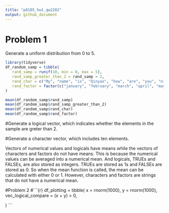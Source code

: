 ```yaml
---
title: "p8105_hw1_qw2282"
output: github_document
---
```


# Problem 1

Generate a uniform distribution from 0 to 5. 

```r
library(tidyverse)
df_random_samp = tibble(
   rand_samp = runif(10, min = 0, max = 5),
   rand_samp_greater_than_2 = rand_samp > 2,
   rand_char = c("My", "name", "is", "Qinyao", "how", "are", "you", "nice", "weather", "today"),
   rand_factor = factor(c("january", "february", "march", "april", "may", "june", "july", "august", "semptember", "october"))
)

mean(df_random_samp$rand_samp)
mean(df_random_samp$rand_samp_greater_than_2)
mean(df_random_samp$rand_char)
mean(df_random_samp$rand_factor)

```



#Generate a logical vector, which indicates whether the elements in the sample are greter than 2.

#Generate a character vector, which includes ten elements.


Vectors of numerical values and logicals have means while the vectors of characters and factors do not have means. This is because the numerical values can be averaged into a numerical mean. And logicals, TRUEs and FALSEs, are also stored as integers. TRUEs are stored as 1s and FALSEs are stored as 0. So when the mean function is called, the mean can be calculated with either 0 or 1. However, characters and factors are strings that do not have a numerical mean.




#Problem 2
#```{r}
df_plotting = tibble(
   x = rnorm(1000),
   y = rnorm(1000),
   vec_logical_compare = (x + y) > 0,
   
   
)
```




